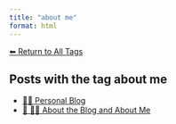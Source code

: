 ```yaml
---
title: "about me"
format: html
---
```


[⬅ Return to All Tags](../tags.qmd)

## Posts with the tag **about me**

- [🧑‍🏫 Personal Blog](/posts/personal/index.html)
- [📘 🧑‍💻 About the Blog and About Me](/posts/personal/about-the-blog.html)
